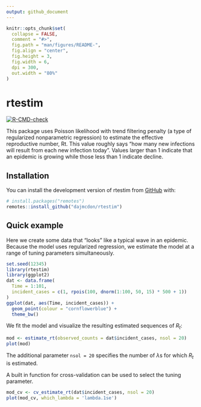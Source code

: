 ```yaml
---
output: github_document
---
```


<!-- README.md is generated from README.Rmd. Please edit that file -->

```r
knitr::opts_chunk$set(
  collapse = FALSE,
  comment = "#>",
  fig.path = "man/figures/README-",
  fig.align = "center",
  fig.height = 3,
  fig.width = 6,
  dpi = 300,
  out.width = "80%"
)
```

# rtestim

<!-- badges: start -->
[![R-CMD-check](https://github.com/dajmcdon/rtestim/actions/workflows/R-CMD-check.yaml/badge.svg)](https://github.com/dajmcdon/rtestim/actions/workflows/R-CMD-check.yaml)
<!-- badges: end -->

This package uses Poisson likelihood with trend filtering penalty (a type of 
regularized nonparametric regression)
to estimate the effective reproductive number, Rt.
This value roughly says "how many new infections will result from
each new infection today". Values larger than 1 indicate that an 
epidemic is growing while those less than 1 indicate decline.

## Installation

You can install the development version of rtestim from [GitHub](https://github.com/) with:

``` r
# install.packages("remotes")
remotes::install_github("dajmcdon/rtestim")
```

## Quick example

Here we create some data that "looks" like a typical wave in an epidemic.
Because the model uses regularized regression, we estimate the model
at a range of tuning parameters simultaneously. 

```r
set.seed(12345)
library(rtestim)
library(ggplot2)
dat <- data.frame(
  Time = 1:101, 
  incident_cases = c(1, rpois(100, dnorm(1:100, 50, 15) * 500 + 1))
)
ggplot(dat, aes(Time, incident_cases)) +
  geom_point(colour = "cornflowerblue") +
  theme_bw()
```

We fit the model and visualize the resulting estimated sequences of $R_t$:

```r
mod <- estimate_rt(observed_counts = dat$incident_cases, nsol = 20)
plot(mod)
```

The additional parameter `nsol = 20` specifies the number of 
$\lambda$s for which $R_t$ is estimated.

A built in function for cross-validation can be used to select the
tuning parameter.

```r
mod_cv <- cv_estimate_rt(dat$incident_cases, nsol = 20)
plot(mod_cv, which_lambda = 'lambda.1se')
```

